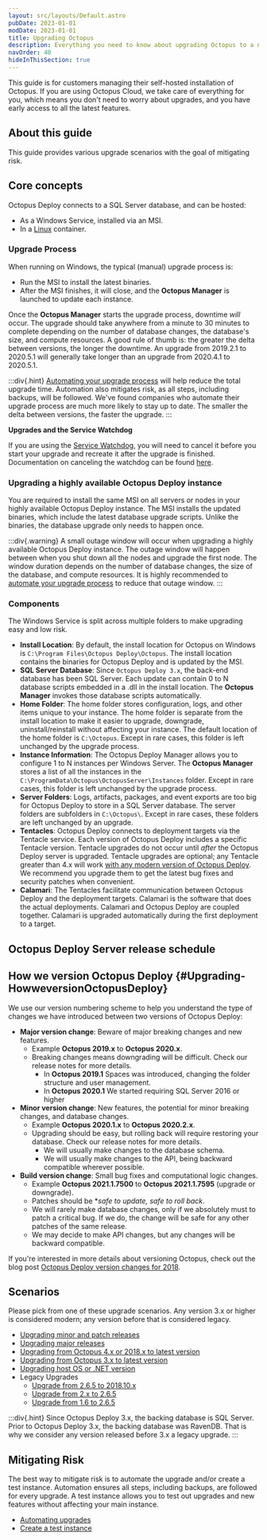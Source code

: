 ```yaml
---
layout: src/layouts/Default.astro
pubDate: 2023-01-01
modDate: 2023-01-01
title: Upgrading Octopus
description: Everything you need to know about upgrading Octopus to a newer version.
navOrder: 40
hideInThisSection: true
---
```


This guide is for customers managing their self-hosted installation of Octopus. If you are using Octopus Cloud, we take care of everything for you, which means you don't need to worry about upgrades, and you have early access to all the latest features.

## About this guide

This guide provides various upgrade scenarios with the goal of mitigating risk.  

## Core concepts

Octopus Deploy connects to a SQL Server database, and can be hosted:

- As a Windows Service, installed via an MSI.
- In a [Linux](/docs/installation/octopus-server-linux-container) container.

### Upgrade Process

When running on Windows, the typical (manual) upgrade process is:
- Run the MSI to install the latest binaries.
- After the MSI finishes, it will close, and the **Octopus Manager** is launched to update each instance.

Once the **Octopus Manager** starts the upgrade process, downtime _will_ occur.  The upgrade should take anywhere from a minute to 30 minutes to complete depending on the number of database changes, the database's size, and compute resources.  A good rule of thumb is: the greater the delta between versions, the longer the downtime.  An upgrade from 2019.2.1 to 2020.5.1 will generally take longer than an upgrade from 2020.4.1 to 2020.5.1.  

:::div{.hint}
[Automating your upgrade process](/docs/administration/upgrading/guide/automate-upgrades) will help reduce the total upgrade time.  Automation also mitigates risk, as all steps, including backups, will be followed.  We've found companies who automate their upgrade process are much more likely to stay up to date.  The smaller the delta between versions, the faster the upgrade.
:::

**Upgrades and the Service Watchdog**

If you are using the [Service Watchdog](/docs/administration/managing-infrastructure/service-watchdog), you will need to cancel it before you start your upgrade and recreate it after the upgrade is finished. Documentation on canceling the watchdog can be found [here](/docs/administration/managing-infrastructure/service-watchdog/#ServiceWatchdog-CancelingtheWatchdog).


### Upgrading a highly available Octopus Deploy instance

You are required to install the same MSI on all servers or nodes in your highly available Octopus Deploy instance.  The MSI installs the updated binaries, which include the latest database upgrade scripts.  Unlike the binaries, the database upgrade only needs to happen once.

:::div{.warning}
A small outage window will occur when upgrading a highly available Octopus Deploy instance.  The outage window will happen between when you shut down all the nodes and upgrade the first node.  The window duration depends on the number of database changes, the size of the database, and compute resources.  It is highly recommended to [automate your upgrade process](/docs/administration/upgrading/guide/automate-upgrades) to reduce that outage window.
:::

### Components

The Windows Service is split across multiple folders to make upgrading easy and low risk.

- **Install Location**: By default, the install location for Octopus on Windows is `C:\Program Files\Octopus Deploy\Octopus`.  The install location contains the binaries for Octopus Deploy and is updated by the MSI.
- **SQL Server Database**: Since `Octopus Deploy 3.x`, the back-end database has been SQL Server.  Each update can contain 0 to N database scripts embedded in a .dll in the install location.  The **Octopus Manager** invokes those database scripts automatically.
- **Home Folder**: The home folder stores configuration, logs, and other items unique to your instance.  The home folder is separate from the install location to make it easier to upgrade, downgrade, uninstall/reinstall without affecting your instance.  The default location of the home folder is `C:\Octopus`.  Except in rare cases, this folder is left unchanged by the upgrade process.
- **Instance Information**: The Octopus Deploy Manager allows you to configure 1 to N instances per Windows Server.  The **Octopus Manager** stores a list of all the instances in the `C:\ProgramData\Octopus\OctopusServer\Instances` folder.   Except in rare cases, this folder is left unchanged by the upgrade process.  
- **Server Folders**: Logs, artifacts, packages, and event exports are too big for Octopus Deploy to store in a SQL Server database.  The server folders are subfolders in `C:\Octopus\`.  Except in rare cases, these folders are left unchanged by an upgrade.  
- **Tentacles**: Octopus Deploy connects to deployment targets via the Tentacle service.  Each version of Octopus Deploy includes a specific Tentacle version.  Tentacle upgrades do not occur until _after_ the Octopus Deploy server is upgraded.  Tentacle upgrades are optional; any Tentacle greater than 4.x will work [with any modern version of Octopus Deploy](/docs/support/compatibility).  We recommend you upgrade them to get the latest bug fixes and security patches when convenient.  
- **Calamari**: The Tentacles facilitate communication between Octopus Deploy and the deployment targets.  Calamari is the software that does the actual deployments.  Calamari and Octopus Deploy are coupled together.  Calamari is upgraded automatically during the first deployment to a target.

## Octopus Deploy Server release schedule

<OctopusReleases />

## How we version Octopus Deploy \{#Upgrading-HowweversionOctopusDeploy}

We use our version numbering scheme to help you understand the type of changes we have introduced between two versions of Octopus Deploy:

- **Major version change**: Beware of major breaking changes and new features.
  - Example **Octopus 2019.x** to **Octopus 2020.x**.
  - Breaking changes means downgrading will be difficult.  Check our release notes for more details.
    - In **Octopus 2019.1** Spaces was introduced, changing the folder structure and user management.
    - In **Octopus 2020.1** We started requiring SQL Server 2016 or higher
- **Minor version change**: New features, the potential for minor breaking changes, and database changes.
  - Example **Octopus 2020.1.x** to **Octopus 2020.2.x**.
  - Upgrading should be easy, but rolling back will require restoring your database.  Check our release notes for more details.
    - We will usually make changes to the database schema.
    - We will usually make changes to the API, being backward compatible wherever possible.  
- **Build version change**: Small bug fixes and computational logic changes.
  - Example **Octopus 2021.1.7500** to **Octopus 2021.1.7595** (upgrade or downgrade).
  - Patches should be **safe to update, safe to roll back*.
  - We will rarely make database changes, only if we absolutely must to patch a critical bug. If we do, the change will be safe for any other patches of the same release.
  - We may decide to make API changes, but any changes will be backward compatible.

If you're interested in more details about versioning Octopus, check out the blog post [Octopus Deploy version changes for 2018](https://octopus.com/blog/version-change-2018).

## Scenarios

Please pick from one of these upgrade scenarios.  Any version 3.x or higher is considered modern; any version before that is considered legacy.

- [Upgrading minor and patch releases](/docs/administration/upgrading/guide/upgrading-minor-and-patch-releases)
- [Upgrading major releases](/docs/administration/upgrading/guide/upgrading-major-releases)
- [Upgrading from Octopus 4.x or 2018.x to latest version](/docs/administration/upgrading/guide/upgrading-from-octopus-4.x-2018.x-to-modern)
- [Upgrading from Octopus 3.x to latest version](/docs/administration/upgrading/guide/upgrading-from-octopus-3.x-to-modern)
- [Upgrading host OS or .NET version](/docs/administration/upgrading/guide/upgrade-host-os-or-net)
- Legacy Upgrades
  - [Upgrade from 2.6.5 to 2018.10.x](/docs/administration/upgrading/legacy/upgrading-from-octopus-2.6.5-2018.10lts)
  - [Upgrade from 2.x to 2.6.5](/docs/administration/upgrading/legacy/upgrading-from-octopus-2.x-2.6.5)
  - [Upgrade from 1.6 to 2.6.5](/docs/administration/upgrading/legacy/upgrading-from-octopus-1.6-2.6.5)

:::div{.hint}
Since Octopus Deploy 3.x, the backing database is SQL Server.  Prior to Octopus Deploy 3.x, the backing database was RavenDB.  That is why we consider any version released before 3.x a legacy upgrade.
:::

## Mitigating Risk

The best way to mitigate risk is to automate the upgrade and/or create a test instance.  Automation ensures all steps, including backups, are followed for every upgrade.  A test instance allows you to test out upgrades and new features without affecting your main instance.

- [Automating upgrades](/docs/administration/upgrading/guide/automate-upgrades)
- [Create a test instance](/docs/administration/upgrading/guide/creating-test-instance)
